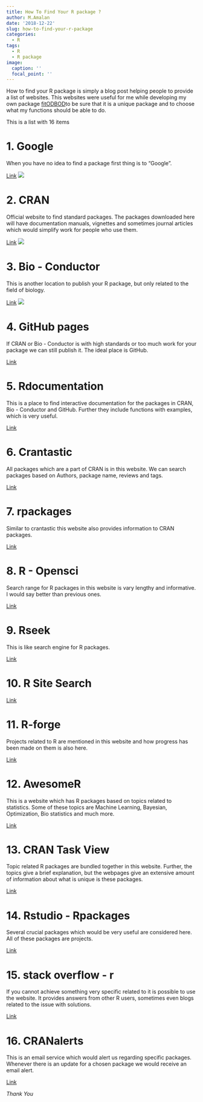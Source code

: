 ```yaml
---
title: How To Find Your R package ?
author: M.Amalan
date: '2018-12-22'
slug: how-to-find-your-r-package
categories:
  - R
tags:
  - R
  - R package
image:
  caption: ''
  focal_point: ''
---
```


How to find your R package is simply a blog post helping people to provide 
a list of websites. This websites were useful for me while developing 
my own package [fitODBOD](https://cran.r-project.org/package=fitODBOD)to be sure 
that it is a unique package and to choose what my functions should be able to do. 

This is a list with 16 items 

# 1. Google

When you have no idea to find a package first thing is to "Google".

[Link](https://www.google.com/)
![](/screenshots/Google.PNG)

# 2. CRAN

Official website to find standard packages. The packages downloaded here will 
have documentation manuals, vignettes and sometimes journal articles which would 
simplify work for people who use them.

[Link](https://cran.r-project.org/)
![](/screenshots/CRAN.PNG)

# 3. Bio - Conductor

This is another location to publish your R package, but only related to the 
field of biology. 

[Link](https://www.bioconductor.org/)
![](/screenshots/Bioconductor.PNG)

# 4. GitHub pages

If CRAN or Bio - Conductor is with high standards or too much work for your 
package we can still publish it. The ideal place is GitHub. 

[Link](https://github.com/)
![]()

# 5. Rdocumentation

This is a place to find interactive documentation for the packages in 
CRAN, Bio - Conductor and GitHub. Further they include functions with examples,
which is very useful.

[Link](https://www.rdocumentation.org/)
![]()

# 6. Crantastic

All packages which are a part of CRAN is in this website. We can search packages based
on Authors, package name, reviews and tags. 

[Link](https://www.crantastic.org/)
![]()

# 7. rpackages 

Similar to crantastic this website also provides information to CRAN packages.

[Link](http://www.rpackages.io/)
![]()

# 8. R - Opensci

Search range for R packages in this website is vary lengthy and informative. 
I would say better than previous ones.

[Link](https://ropensci.org/packages/)
![]()

# 9. Rseek

This is like search engine for R packages. 

[Link](https://rseek.org/)
![]()

# 10. R Site Search



[Link](http://finzi.psych.upenn.edu/search.html)
![]()

# 11. R-forge

Projects related to R are mentioned in this website and how progress has 
been made on them is also here.

[Link](http://r-forge.r-project.org/)
![]()


# 12. AwesomeR

This is a website which has R packages based on topics related to statistics.
Some of these topics are Machine Learning, Bayesian, Optimization, Bio statistics
and much more.

[Link](https://awesome-r.com/)
![]()

# 13. CRAN Task View

Topic related R packages are bundled together in this website. Further, the topics
give a brief explanation, but the webpages give an extensive amount of information
about what is unique is these packages.

[Link](https://cran.r-project.org/web/views/)
![]()

# 14. Rstudio - Rpackages

Several crucial packages which would be very useful are considered here. All of
these packages are projects.

[Link](https://www.rstudio.com/products/rpackages/)
![]()

# 15. stack overflow - r  

If you cannot achieve something very specific related to it is possible to use
the website. It provides answers from other R users, sometimes even blogs related 
to the issue with solutions.

[Link](https://stackoverflow.com/questions/tagged/r)
![]()

# 16. CRANalerts

This is an email service which would alert us regarding specific packages. Whenever 
there is an update for a chosen package we would receive an email alert.

[Link](https://cranalerts.com/)
![]()


_Thank You_